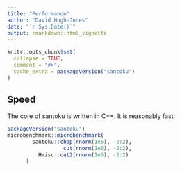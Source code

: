 ```yaml
---
title: "Performance"
author: "David Hugh-Jones"
date: "`r Sys.Date()`"
output: rmarkdown::html_vignette
---
```


```r
knitr::opts_chunk$set(
  collapse = TRUE,
  comment = "#>",
  cache_extra = packageVersion("santoku")
)
```


## Speed

The core of santoku is written in C++. It is reasonably fast:

```r
packageVersion("santoku")
microbenchmark::microbenchmark(
        santoku::chop(rnorm(1e5), -2:2),
                  cut(rnorm(1e5), -2:2),
          Hmisc::cut2(rnorm(1e5), -2:2)
      )
```
